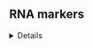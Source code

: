 ## RNA markers

<details><summary>Details</summary>
**Markers**
- nCellTypesPos: number of cell types in which the gene is a marker with FC>0 

* Only contains the cell types matched in ATAC.

**Genes detected**
Genes detected in cell types (RNA). Percentage of total cells in the cluster, with expression bigger than 0.

</details>


